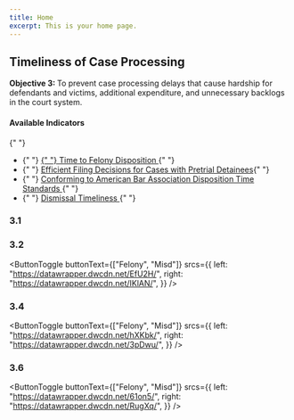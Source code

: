 ```yaml
---
title: Home
excerpt: This is your home page.
---
```



<Section py="2|4|8|10">
<Container>
  <Grid col="1|2" gap="4|8|12" alignItems="center">
    <Flexbox
      flexDirection="column"
      alignItems="center|flex-start"
      textAlign="center|left"
    >
      <H2 m="0" fontWeight="extrabold" lineHeight="tight">
        Timeliness of Case Processing
      </H2>
      <P fontSize="xl|2xl" mt="2">
        <strong>Objective 3: </strong>To prevent case processing delays that cause hardship for defendants and victims, additional expenditure, and unnecessary backlogs in the court system.
      </P>
    </Flexbox>
    <P>
      <H4 m="0">Available Indicators </H4>{" "}
      <ul>
        <li>
          {" "}
          <a href="#time-to-felony-dispo">
            {" "}
            Time to Felony Disposition
          </a>{" "}
        </li>
        <li>
          {" "}
          <a href="#efficient-filing-decisions"> Efficient Filing Decisions for Cases with Pretrial Detainees</a>{" "}
        </li>
        <li>
          {" "}
          <a href="#aba-time-standards">
           Conforming to American Bar Association Disposition Time Standards
          </a>{" "}
        </li>
        <li>
          {" "}
          <a href="#dismissal-timeliness">
            Dismissal Timeliness
          </a>{" "}
        </li>
      </ul>
    </P>
  </Grid>
</Container>


</Section>


<Container>


<Section maxWidth="750px">


### 3.1

<DataWrapChart
  title="Time to Felony Disposition"
  src="https://datawrapper.dwcdn.net/DnuHi/7/"
/>

<a name="time-to-felony-dispo"> </a>

<DataWrapChart src="https://datawrapper.dwcdn.net/D2yd3/" />

### 3.2

<DataWrapChart
  title="Efficient Filing Decisions for Cases with Pretrial Detainees"
  src="https://datawrapper.dwcdn.net/F2TPN/6/"
/>

<a name="efficient-filing-decisions"> </a>

<ButtonToggle
  buttonText={["Felony", "Misd"]}
  srcs={{
    left: "https://datawrapper.dwcdn.net/EfU2H/",
    right: "https://datawrapper.dwcdn.net/IKlAN/",
  }}
/>

### 3.4

<DataWrapChart
  title="Conforming to ABA Disposition Time Standards"
  src="https://datawrapper.dwcdn.net/qkT29/1/"
/>

<a name="aba-time-standards"> </a>

<ButtonToggle
  buttonText={["Felony", "Misd"]}
  srcs={{
    left: "https://datawrapper.dwcdn.net/hXKbk/",
    right: "https://datawrapper.dwcdn.net/3pDwu/",
  }}
/>

### 3.6

<DataWrapChart
  title="Dismissal Timeliness"
  src="https://datawrapper.dwcdn.net/8kEhE/1/"
/>

<a name="dismissal-timeliness"> </a>

<ButtonToggle
  buttonText={["Felony", "Misd"]}
  srcs={{
    left: "https://datawrapper.dwcdn.net/61on5/",
    right: "https://datawrapper.dwcdn.net/RugXq/",
  }}
/>

</Section>


</Container>

